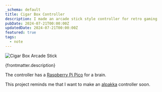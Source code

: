 ```yaml
---
_schema: default
title: Cigar Box Controller
description: I made an arcade stick style controller for retro gaming
pubDate: 2024-07-21T00:00:00Z
updatedDate: 2024-07-21T00:00:00Z
featured: true
tags:
  - note
---
```


![Cigar Box Arcade Stick](./cigar-box-arcade-stick-controller.jpg)

{frontmatter.description}

The controller has a [Raspberry Pi Pico](https://amzn.to/4bNyHks) for a brain.

This project reminds me that I want to make an [alpakka](https://inputlabs.io/alpakka) controller soon.
